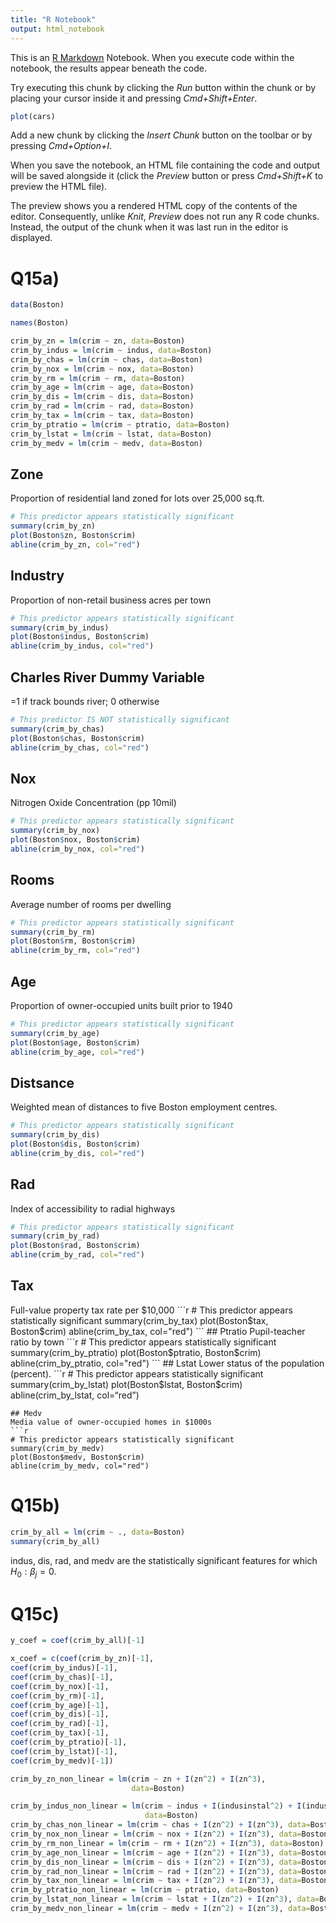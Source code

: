 ```yaml
---
title: "R Notebook"
output: html_notebook
---
```


This is an [R Markdown](http://rmarkdown.rstudio.com) Notebook. When you execute code within the notebook, the results appear beneath the code. 

Try executing this chunk by clicking the *Run* button within the chunk or by placing your cursor inside it and pressing *Cmd+Shift+Enter*. 

```r
plot(cars)
```

Add a new chunk by clicking the *Insert Chunk* button on the toolbar or by pressing *Cmd+Option+I*.

When you save the notebook, an HTML file containing the code and output will be saved alongside it (click the *Preview* button or press *Cmd+Shift+K* to preview the HTML file). 

The preview shows you a rendered HTML copy of the contents of the editor. Consequently, unlike *Knit*, *Preview* does not run any R code chunks. Instead, the output of the chunk when it was last run in the editor is displayed.

# Q15a)
```r
data(Boston)

names(Boston)

crim_by_zn = lm(crim ~ zn, data=Boston)
crim_by_indus = lm(crim ~ indus, data=Boston)
crim_by_chas = lm(crim ~ chas, data=Boston)
crim_by_nox = lm(crim ~ nox, data=Boston)
crim_by_rm = lm(crim ~ rm, data=Boston)
crim_by_age = lm(crim ~ age, data=Boston)
crim_by_dis = lm(crim ~ dis, data=Boston)
crim_by_rad = lm(crim ~ rad, data=Boston)
crim_by_tax = lm(crim ~ tax, data=Boston)
crim_by_ptratio = lm(crim ~ ptratio, data=Boston)
crim_by_lstat = lm(crim ~ lstat, data=Boston)
crim_by_medv = lm(crim ~ medv, data=Boston)
```

## Zone
Proportion of residential land zoned for lots over 25,000 sq.ft.
```r
# This predictor appears statistically significant
summary(crim_by_zn)
plot(Boston$zn, Boston$crim)
abline(crim_by_zn, col="red")
```
## Industry
Proportion of non-retail business acres per town
```r
# This predictor appears statistically significant
summary(crim_by_indus)
plot(Boston$indus, Boston$crim)
abline(crim_by_indus, col="red")
```
## Charles River Dummy Variable
=1 if track bounds river; 0 otherwise
```r
# This predictor IS NOT statistically significant
summary(crim_by_chas)
plot(Boston$chas, Boston$crim)
abline(crim_by_chas, col="red")
```
## Nox
Nitrogen Oxide Concentration (pp 10mil)
```r
# This predictor appears statistically significant
summary(crim_by_nox)
plot(Boston$nox, Boston$crim)
abline(crim_by_nox, col="red")
```

## Rooms
Average number of rooms per dwelling
```r
# This predictor appears statistically significant
summary(crim_by_rm)
plot(Boston$rm, Boston$crim)
abline(crim_by_rm, col="red")
```

## Age
Proportion of owner-occupied units built prior to 1940
```r
# This predictor appears statistically significant
summary(crim_by_age)
plot(Boston$age, Boston$crim)
abline(crim_by_age, col="red")
```
## Distsance
Weighted mean of distances to five Boston employment centres.
```r
# This predictor appears statistically significant
summary(crim_by_dis)
plot(Boston$dis, Boston$crim)
abline(crim_by_dis, col="red")
```
## Rad
Index of accessibility to radial highways
```r
# This predictor appears statistically significant
summary(crim_by_rad)
plot(Boston$rad, Boston$crim)
abline(crim_by_rad, col="red")
```
## Tax
Full-value property tax rate per $10,000
```r
# This predictor appears statistically significant
summary(crim_by_tax)
plot(Boston$tax, Boston$crim)
abline(crim_by_tax, col="red")
```
## Ptratio
Pupil-teacher ratio by town
```r
# This predictor appears statistically significant
summary(crim_by_ptratio)
plot(Boston$ptratio, Boston$crim)
abline(crim_by_ptratio, col="red")
```
## Lstat
Lower status of the population (percent).
```r
# This predictor appears statistically significant
summary(crim_by_lstat)
plot(Boston$lstat, Boston$crim)
abline(crim_by_lstat, col="red")
```
## Medv
Media value of owner-occupied homes in $1000s
```r
# This predictor appears statistically significant
summary(crim_by_medv)
plot(Boston$medv, Boston$crim)
abline(crim_by_medv, col="red")
```
# Q15b)
```r
crim_by_all = lm(crim ~ ., data=Boston)
summary(crim_by_all)
```
indus, dis, rad, and medv are the statistically significant features for which $H_0 : \beta_j = 0$.



# Q15c)
```r
y_coef = coef(crim_by_all)[-1]

x_coef = c(coef(crim_by_zn)[-1],
coef(crim_by_indus)[-1],
coef(crim_by_chas)[-1],
coef(crim_by_nox)[-1],
coef(crim_by_rm)[-1],
coef(crim_by_age)[-1],
coef(crim_by_dis)[-1],
coef(crim_by_rad)[-1],
coef(crim_by_tax)[-1],
coef(crim_by_ptratio)[-1],
coef(crim_by_lstat)[-1],
coef(crim_by_medv)[-1])
```


```r
crim_by_zn_non_linear = lm(crim ~ zn + I(zn^2) + I(zn^3),
                           data=Boston)

crim_by_indus_non_linear = lm(crim ~ indus + I(indusinstal^2) + I(indusinstal^3),
                              data=Boston)
crim_by_chas_non_linear = lm(crim ~ chas + I(zn^2) + I(zn^3), data=Boston)
crim_by_nox_non_linear = lm(crim ~ nox + I(zn^2) + I(zn^3), data=Boston)
crim_by_rm_non_linear = lm(crim ~ rm + I(zn^2) + I(zn^3), data=Boston)
crim_by_age_non_linear = lm(crim ~ age + I(zn^2) + I(zn^3), data=Boston)
crim_by_dis_non_linear = lm(crim ~ dis + I(zn^2) + I(zn^3), data=Boston)
crim_by_rad_non_linear = lm(crim ~ rad + I(zn^2) + I(zn^3), data=Boston)
crim_by_tax_non_linear = lm(crim ~ tax + I(zn^2) + I(zn^3), data=Boston)
crim_by_ptratio_non_linear = lm(crim ~ ptratio, data=Boston)
crim_by_lstat_non_linear = lm(crim ~ lstat + I(zn^2) + I(zn^3), data=Boston)
crim_by_medv_non_linear = lm(crim ~ medv + I(zn^2) + I(zn^3), data=Boston)
```